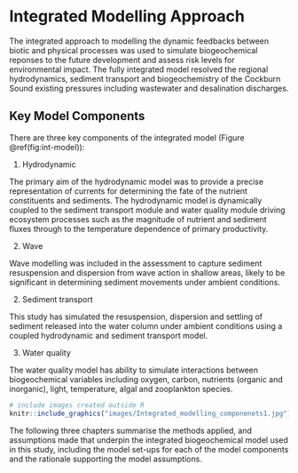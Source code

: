 # Integrated Modelling Approach

The integrated approach to modelling the dynamic feedbacks between biotic and physical processes was used to simulate biogeochemical reponses to the future development and assess risk levels for environmental impact. The fully integrated model resolved the regional hydrodynamics, sediment transport and biogeochemistry of the Cockburn Sound existing pressures including wastewater and desalination discharges. 

## Key Model Components

There are three key components of the integrated model (Figure \@ref(fig:int-model)): 

1) Hydrodynamic 

The primary aim of the hydrodynamic model was to provide a precise representation of currents for determining the fate of the nutrient constituents and sediments. The hydrodynamic model is dynamically coupled to the sediment transport module and water quality module driving ecosystem processes such as the magnitude of nutrient and sediment fluxes through to the temperature dependence of primary productivity.

2) Wave

Wave modelling was included in the assessment to capture sediment resuspension and dispersion from wave action in shallow areas, likely to be significant in determining sediment movements under ambient conditions.

2) Sediment transport

This study has simulated the resuspension, dispersion and settling of sediment released into the water column under ambient conditions using a coupled hydrodynamic and sediment transport model.

3) Water quality 

The water quality model has ability to simulate interactions between biogeochemical variables including oxygen, carbon, nutrients (organic and inorganic), light, temperature, algal and zooplankton species.


```r
# include images created outside R
knitr::include_graphics("images/Integrated_modelling_componenets1.jpg")
```

The following three chapters summarise the methods applied, and assumptions made that underpin the integrated biogeochemical model used in this study, including the model set-ups for each of the model components and the rationale supporting the model assumptions.




